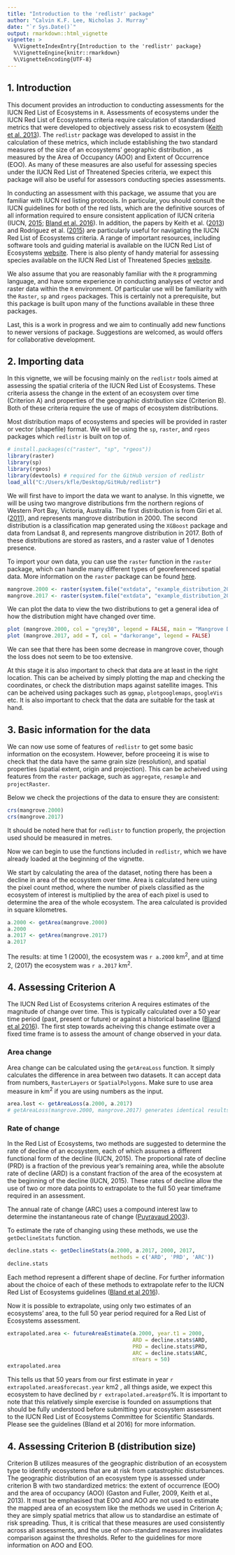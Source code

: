 ```yaml
---
title: "Introduction to the 'redlistr' package"
author: "Calvin K.F. Lee, Nicholas J. Murray"
date: "`r Sys.Date()`"
output: rmarkdown::html_vignette
vignette: >
  %\VignetteIndexEntry{Introduction to the 'redlistr' package}
  %\VignetteEngine{knitr::rmarkdown}
  %\VignetteEncoding{UTF-8}
---
```

## 1. Introduction
This document provides an introduction to conducting assessments for the IUCN 
Red List of Ecosystems in `R`. Assessments of ecosystems under the IUCN Red List
of Ecosystems criteria require calculation of standardised metrics that were 
developed to objectively assess risk to ecosystem ([Keith et al. 2013](http://journals.plos.org/plosone/article?id=10.1371/journal.pone.0062111)).
The `redlistr` package was developed to assist in the calculation of these
metrics, which include establishing the two standard measures of the size of an 
ecosystems' geographic distribution , as measured by the Area of Occupancy (AOO)
and Extent of Occurrence (EOO). As many of these measures are also useful for 
assessing species under the IUCN Red List of Threatened Species criteria, we 
expect this package will also be useful for assessors conducting species 
assessments.

In conducting an assessment with this package, we assume that you are familiar 
with IUCN red listing protocols. In particular, you should consult the IUCN 
guidelines for both of the red lists, which are the definitive sources of all 
information required to ensure consistent application of IUCN criteria (IUCN, 
[2015](link here); [Bland et al. 2016](https://portals.iucn.org/library/sites/library/files/documents/2016-010.pdf)).
In addition, the papers by Keith et al.
([2013](http://journals.plos.org/plosone/article?id=10.1371/journal.pone.0062111))
and Rodriguez et al. ([2015](https://www.iucn.org/sites/dev/files/content/documents/rodriguez-etal-2015-a-practical-guide-iucn-rle_erratum.pdf)) are particularly useful for navigating the IUCN Red
List of Ecosystems criteria. A range of important resources, including software
tools and guiding material is available on the IUCN Red List of Ecosystems
[website](www.iucnrle.org). There is also plenty of handy material for assessing
species available on the IUCN Red List of Threatened Species
[website](http://www.iucnredlist.org).

We also assume that you are reasonably familiar with the `R` programming
language, and have some experience in conducting analyses of vector and raster
data within the `R` environment. Of particular use will be familiarity with the
`Raster`, `sp` and `rgeos` packages. This is certainly not a prerequisite, but
this package is built upon many of the functions available in these three
packages.

Last, this is a work in progress and we aim to continually add new functions to 
newer versions of package. Suggestions are welcomed, as would offers for 
collaborative development.

## 2. Importing data
In this vignette, we will be focusing mainly on the `redlistr` tools aimed at
assessing the spatial criteria of the IUCN Red List of Ecosystems. These
criteria assess the change in the extent of an ecosystem over time (Criterion A)
and properties of the geographic distribution size (Criterion B). Both of these
criteria require the use of maps of ecosystem distributions.

Most distribution maps of ecosystems and species will be provided in raster or
vector (shapefile) format. We will be using the `sp`, `raster`, and `rgeos`
packages which `redlistr` is built on top of.

```r
# install.packages(c("raster", "sp", "rgeos"))
library(raster)
library(sp)
library(rgeos)
library(devtools) # required for the GitHub version of redlistr
load_all("C:/Users/kfle/Desktop/GitHub/redlistr")
```

We will first have to import the data we want to analyse. In this vignette, we
will be using two mangrove distributions frm the northern regions of Western
Port Bay, Victoria, Australia. The first distribution is from Giri et al.
([2011](http://onlinelibrary.wiley.com/doi/10.1111/j.1466-8238.2010.00584.x/abstract)),
and represents mangrove distribution in 2000. The second distribution is a
classification map generated using the `XGBoost` package and data from Landsat 
8, and represents mangrove distribution in 2017. Both of these distributions are
stored as rasters, and a raster value of 1 denotes presence.

To import your own data, you can use the `raster` function in the `raster`
package, which can handle many different types of georeferenced spatial data.
More information on the `raster` package can be found
[here](https://cran.r-project.org/web/packages/raster/raster.pdf).

```r
mangrove.2000 <- raster(system.file("extdata", "example_distribution_2000.tif", package = "redlistr"))
mangrove.2017 <- raster(system.file("extdata", "example_distribution_2017.tif", package = "redlistr"))

```

We can plot the data to view the two distributions to get a general idea of how
the distribution might have changed over time.

```r
plot (mangrove.2000, col = "grey30", legend = FALSE, main = "Mangrove Distribution")
plot (mangrove.2017, add = T, col = "darkorange", legend = FALSE)
```

We can see that there has been some decrease in mangrove cover, though the loss
does not seem to be too extensive.

At this stage it is also important to check that data are at least in the right
location. This can be acheived by simply plotting the map and checking the
coordinates, or check the distribution maps against satellite images. This can
be acheived using packages such as `ggmap`, `plotgooglemaps`, `googleVis` etc.
It is also important to check that the data are suitable for the task at hand.

## 3. Basic information for the data
We can now use some of features of `redlistr` to get some basic information on
the ecosystem. However, before proceeing it is wise to check that the data have
the same grain size (resolution), and spatial properties (spatial extent, origin
and projection). This can be acheived using features from the `raster` package,
such as `aggregate`, `resample` and `projectRaster`.

Below we check the projections of the data to ensure they are consistent:

```r
crs(mangrove.2000)
crs(mangrove.2017)
```

It should be noted here that for `redlistr` to function properly, the projection
used should be measured in metres.

Now we can begin to use the functions included in `redlistr`, which we have
already loaded at the beginning of the vignette.

We start by calculating the area of the dataset, noting there has been a decline
in area of the ecosystem over time. Area is calculated here using the pixel
count method, where the number of pixels classified as the ecosystem of interest
is multiplied by the area of each pixel is used to determine the area of the
whole ecosystem. The area calculated is provided in square kilometres. 

```r
a.2000 <- getArea(mangrove.2000)
a.2000
a.2017 <- getArea(mangrove.2017)
a.2017
```

The results: at time 1 (2000), the ecosystem was `r a.2000` km^2^, and at time
2, (2017) the ecosystem was `r a.2017` km^2^.

## 4. Assessing Criterion A

The IUCN Red List of Ecosystems criterion A requires estimates of the magnitude of
change over time. This is typically calculated over a 50 year time period (past,
present or future) or against a historical baseline ([Bland et al 2016](https://portals.iucn.org/library/sites/library/files/documents/2016-010.pdf)).
The first step towards acheiving this change estimate over a fixed time frame is
to assess the amount of change observed in your data.

### Area change

Area change can be calculated using the `getAreaLoss` function. It simply
calculates the difference in area between two datasets. It can accept data from
numbers, `RasterLayers` or `SpatialPolygons`. Make sure to use area measure in
km^2^ if you are using numbers as the input.

```r
area.lost <- getAreaLoss(a.2000, a.2017)
# getAreaLoss(mangrove.2000, mangrove.2017) generates identical results

```

### Rate of change

In the Red List of Ecosystems, two methods are suggested to determine the rate
of decline of an ecosystem, each of which assumes a different functional form of
the decline (IUCN, 2015).  The proportional rate of decline (PRD) is a fraction
of the previous year's remaining area, while the absolute rate of decline (ARD)
is a constant fraction of the area of the ecosystem at the beginning of the
decline (IUCN, 2015). These rates of decline allow the use of two or more data 
points to extrapolate to the full 50 year timeframe required in an assessment.

The annual rate of change (ARC) uses a compound interest law to determine the 
instantaneous rate of change ([Puyravaud 2003](http://www.sciencedirect.com/science/article/pii/S0378112702003353)). 

To estimate the rate of changing using these methods, we use the
`getDeclineStats` function. 

```r
decline.stats <- getDeclineStats(a.2000, a.2017, 2000, 2017, 
                                 methods = c('ARD', 'PRD', 'ARC'))
decline.stats
```

Each method represent a different shape of decline. For further information about
the choice of each of these methods to extrapolate refer to the IUCN Red List of
Ecosystems guidelines ([Bland et al 2016](https://portals.iucn.org/library/sites/library/files/documents/2016-010.pdf)).

Now it is possible to extrapolate, using only two estimates of an ecosystems' area, to the full 50 year period required for a Red List of Ecosystems assessment. 

```r
extrapolated.area <- futureAreaEstimate(a.2000, year.t1 = 2000, 
                                        ARD = decline.stats$ARD, 
                                        PRD = decline.stats$PRD, 
                                        ARC = decline.stats$ARC, 
                                        nYears = 50)
extrapolated.area
```

This tells us that 50 years from our first estimate in year `r extrapolated.area$forecast.year` km2 , all things aside, we expect this ecosystem to have declined by `r extrapolated.area$prd`%. It is important to note that this relatively simple exercise is founded on assumptions that should be fully understood before submitting your ecosystem assessment to the IUCN Red List of Ecosystems Committee for Scientific Standards. Please see the guidelines (Bland et al 2016) for more information.

## 4. Assessing Criterion B (distribution size)


Criterion B utilizes measures of the geographic distribution of an ecosystem type to identify ecosystems that are at risk from catastrophic disturbances. The geographic distribution of an ecosystem type is assessed under criterion B with two standardized metrics: the extent of occurrence (EOO) and the area of occupancy (AOO) (Gaston and Fuller, 2009, Keith et al., 2013). It must be emphasised that EOO and AOO are not used to estimate the mapped area of an ecosystem like the methods we used in Criterion A; they are simply spatial metrics that allow us to standardise an estimate of risk spreading. Thus, it is critical that these measures are used consistently across all assessments, and the use of non-standard measures invalidates comparison against the thresholds. Refer to the guidelines for more information on AOO and EOO.
